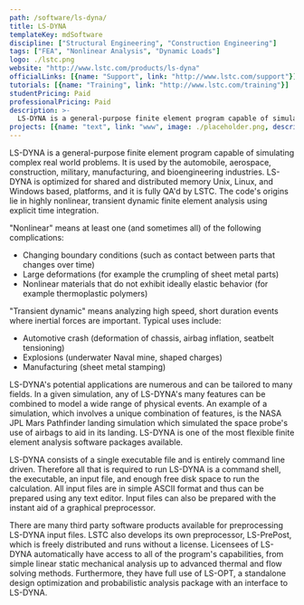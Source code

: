 ```yaml
---
path: /software/ls-dyna/
title: LS-DYNA
templateKey: mdSoftware
discipline: ["Structural Engineering", "Construction Engineering"]
tags: ["FEA", "Nonlinear Analysis", "Dynamic Loads"]
logo: ./lstc.png
website: "http://www.lstc.com/products/ls-dyna"
officialLinks: [{name: "Support", link: "http://www.lstc.com/support"}]
tutorials: [{name: "Training", link: "http://www.lstc.com/training"}]
studentPricing: Paid
professionalPricing: Paid
description: >-
  LS-DYNA is a general-purpose finite element program capable of simulating complex real world problems. It is used by the automobile, aerospace, construction, military, manufacturing, and bioengineering industries.
projects: [{name: "text", link: "www", image: ./placeholder.png, description: "blah blah"}]
---
```


LS-DYNA is a general-purpose finite element program capable of simulating complex real world problems. It is used by the automobile, aerospace, construction, military, manufacturing, and bioengineering industries. LS-DYNA is optimized for shared and distributed memory Unix, Linux, and Windows based, platforms, and it is fully QA'd by LSTC. The code's origins lie in highly nonlinear, transient dynamic finite element analysis using explicit time integration.

"Nonlinear" means at least one (and sometimes all) of the following complications:
 - Changing boundary conditions (such as contact between parts that changes over time)
 - Large deformations (for example the crumpling of sheet metal parts)
 - Nonlinear materials that do not exhibit ideally elastic behavior (for example thermoplastic polymers)

"Transient dynamic" means analyzing high speed, short duration events where inertial forces are important. Typical uses include:
 - Automotive crash (deformation of chassis, airbag inflation, seatbelt tensioning)
 - Explosions (underwater Naval mine, shaped charges)
 - Manufacturing (sheet metal stamping)

LS-DYNA's potential applications are numerous and can be tailored to many fields. In a given simulation, any of LS-DYNA's many features can be combined to model a wide range of physical events. An example of a simulation, which involves a unique combination of features, is the NASA JPL Mars Pathfinder landing simulation which simulated the space probe's use of airbags to aid in its landing. LS-DYNA is one of the most flexible finite element analysis software packages available.

LS-DYNA consists of a single executable file and is entirely command line driven. Therefore all that is required to run LS-DYNA is a command shell, the executable, an input file, and enough free disk space to run the calculation. All input files are in simple ASCII format and thus can be prepared using any text editor. Input files can also be prepared with the instant aid of a graphical preprocessor.

There are many third party software products available for preprocessing LS-DYNA input files. LSTC also develops its own preprocessor, LS-PrePost, which is freely distributed and runs without a license. Licensees of LS-DYNA automatically have access to all of the program's capabilities, from simple linear static mechanical analysis up to advanced thermal and flow solving methods. Furthermore, they have full use of LS-OPT, a standalone design optimization and probabilistic analysis package with an interface to LS-DYNA.
